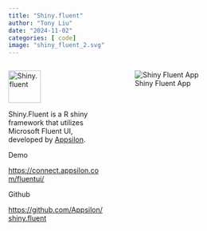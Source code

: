 ```yaml
---
title: "Shiny.fluent"
author: "Tony Liu"
date: "2024-11-02"
categories: [ code]
image: "shiny_fluent_2.svg"
---
```


::::: columns
::: {.column width="40%"}
[![Shiny.fluent](shiny_fluent_2.svg){fig-alt="Shiny speaks fluent - Microsoft UI framework" fig-align="left" width="65"}](https://www.appsilon.com/rhinoverse/shiny-fluent)

Shiny.Fluent is a R shiny framework that utilizes Microsoft Fluent UI, developed by [Appsilon](appsilon.com).

Demo

<https://connect.appsilon.com/fluentui/>

Github

<https://github.com/Appsilon/shiny.fluent>
:::

::: {.column width="60%"}
![Shiny Fluent App](demo.gif)
:::
:::::
